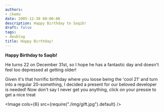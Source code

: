 ```yaml
---
authors:
- ckemu
date: 2005-12-30 00:00:00
description: Happy Birthday to Saqib!
draft: false
tags:
- devblog
title: Happy Birthday!
---
```


**Happy Birthday to Saqib!**

<!-- truncate -->

He turns 22 on December 31st, so I hope he has a fantastic day and
doesn't feel too depressed at getting older!

Given it's that horrific birthday where you loose being the 'cool 21'
and turn into a regular 20-something, I decided a present for our
beloved developer is needed! Now don't say I never get you anything,
click on your pressie to get a nice treat

<Image cols={6} src={require("./img/gift.jpg").default} />